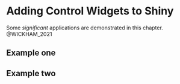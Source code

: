 # Adding Control Widgets to Shiny

Some _significant_ applications are demonstrated in this chapter. @WICKHAM_2021

## Example one

## Example two

